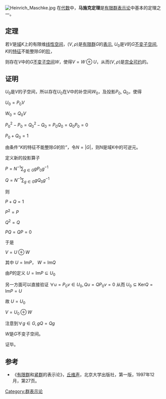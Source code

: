 [[Image:Heinrich_Maschke.jpg|thumb]]
{{Citation style|time=2012-03-23T17:13:02+00:00}}
在[[代数|代数]]中，'''马施克定理'''是[[有限群表示论|有限群表示论]]中基本的定理之一。

== 定理 ==
若<math>V</math>是[[体_(数学)|域]]<math>K</math>上的有限维[[线性空间|线性空间]]，<math>(V, \rho)</math>是[[有限群|有限群]]<math>G</math>的[[群表示论|表示]], <math>U_0</math>是<math>V</math>的<math>G</math>[[不变子空间|不变子空间]], <math>K</math>的[[特征|特征]]不能整除<math>G</math>的[[阶_(群论)|阶]]，

则存在<math>V</math>中的<math>G</math>[[不变子空间|不变子空间]]<math>W</math>，使得<math>V=W\oplus U</math>，从而<math>(V, \rho)</math>是[[完全可约|完全可约]]的。

== 证明 ==
<math>U_0</math>是<math>V</math>的子空间，所以存在<math>U_0</math>在<math>V</math>中的补空间<math>W_0</math>，及投影<math>P_0</math>, <math>Q_0</math>，使得

<math>U_0=P_0V</math>

<math>W_0=Q_0V</math>

<math>P_0^2-P_0=Q_0^2-Q_0=P_0Q_0=Q_0P_0=0</math>

<math>P_0+Q_0=1</math>

由条件“<math>K</math>的特征不能整除<math>G</math>的阶”，令<math>N=|G|</math>，则<math>N</math>是域K中的可逆元。

定义新的投影算子

<math>P=N^{-1}\sum_{g\in G}gP_0 g^{-1}</math>

<math>Q=N^{-1}\sum_{g\in G}gQ_0 g^{-1}</math>

则

<math>P+Q=1</math>

<math>P^{2}=P</math>

<math>Q^{2}=Q</math>

<math>PQ=QP=0</math>

于是

<math>V=U\oplus W</math>

其中
<math>U=\textrm{Im}{P}</math>，
<math>W=\textrm{Im}{Q}</math>

由<math>P</math>的定义
<math>U=\textrm{Im}P \subseteq U_0 </math>

另一方面可以直接验证
<math>\forall u=P_0v \in U_0, Q u=QP_0v=0</math>
从而
<math>U_0 \subseteq \textrm{Ker}Q=\textrm{Im}P=U</math>

故
<math>U=U_0</math>

<math>V=U_0\oplus W</math>

注意到<math>\forall g \in G, gQ=Qg</math>

<math>W</math>是<math>G</math>不变子空间。

证毕。

==参考==
* 《[[有限群|有限群]]和[[紧群|紧群]]的表示论》，[[丘维声|丘维声]]，北京大学出版社，第一版，1997年12月，第27页。

[[Category:群表示论|Category:群表示论]]